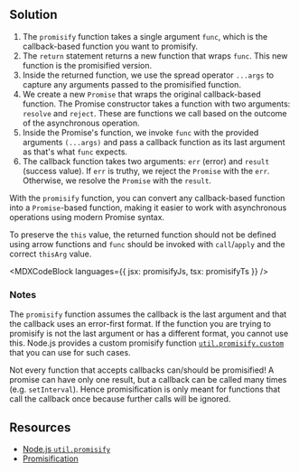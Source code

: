 

## Solution

1. The `promisify` function takes a single argument `func`, which is the callback-based function you want to promisify.
1. The `return` statement returns a new function that wraps `func`. This new function is the promisified version.
1. Inside the returned function, we use the spread operator `...args` to capture any arguments passed to the promisified function.
1. We create a new `Promise` that wraps the original callback-based function. The Promise constructor takes a function with two arguments: `resolve` and `reject`. These are functions we call based on the outcome of the asynchronous operation.
1. Inside the Promise's function, we invoke `func` with the provided arguments `(...args)` and pass a callback function as its last argument as that's what `func` expects.
1. The callback function takes two arguments: `err` (error) and `result` (success value). If `err` is truthy, we reject the `Promise` with the `err`. Otherwise, we resolve the `Promise` with the `result`.

With the `promisify` function, you can convert any callback-based function into a `Promise`-based function, making it easier to work with asynchronous operations using modern Promise syntax.

To preserve the `this` value, the returned function should not be defined using arrow functions and `func` should be invoked with `call`/`apply` and the correct `thisArg` value.

<MDXCodeBlock languages={{ jsx: promisifyJs, tsx: promisifyTs }} />

### Notes

The `promisify` function assumes the callback is the last argument and that the callback uses an error-first format. If the function you are trying to promisify is not the last argument or has a different format, you cannot use this. Node.js provides a custom promisify function [`util.promisify.custom`](https://nodejs.org/api/util.html#util_custom_promisified_functions) that you can use for such cases.

Not every function that accepts callbacks can/should be promisified! A promise can have only one result, but a callback can be called many times (e.g. `setInterval`). Hence promisification is only meant for functions that call the callback once because further calls will be ignored.

## Resources

- [Node.js `util.promisify`](https://nodejs.org/api/util.html#utilpromisifyoriginal)
- [Promisification](https://javascript.info/promisify)

